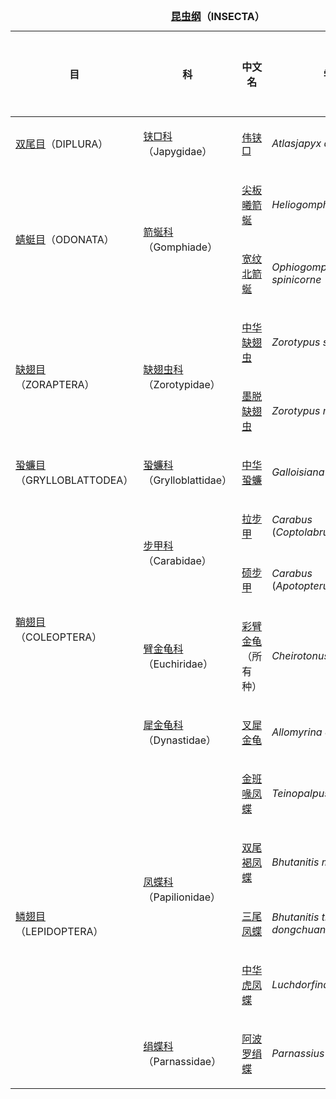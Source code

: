 {|class="wikitable"
|+'''[[昆虫纲]]（INSECTA）'''　{{ed|中国国家重点保护野生动物名录/昆虫纲}}
|-
!目!!科!!中文名!!学名!!保护级别
|-
|[[双尾目]]（DIPLURA）||[[铗□科]]<br>（Japygidae）||[[伟铗□]]||''Atlasjapyx atlas''||II
|-
|rowspan="2"|[[蜻蜓目]]（ODONATA）||rowspan="2"|[[箭蜒科]]<br>（Gomphiade）||[[尖板曦箭蜒]]||''Heliogomphus'' retroflexus||II
|-
|[[宽纹北箭蜒]]||''Ophiogomphus spinicorne''||II
|-
|rowspan="2"|[[缺翅目]]<br>（ZORAPTERA）||rowspan="2"|[[缺翅虫科]]<br>（Zorotypidae）||[[中华缺翅虫]]||''Zorotypus sinensis''||II
|-
|[[墨脱缺翅虫]]||''Zorotypus medoensis''||II
|-
|[[蛩蠊目]]<br>（GRYLLOBLATTODEA）||[[蛩蠊科]]<br>（Grylloblattidae）||[[中华蛩蠊]]||''Galloisiana sinensis''||I
|-
|rowspan="4"|[[鞘翅目]]<br>（COLEOPTERA）||rowspan="2"|[[步甲科]]<br>（Carabidae）||[[拉步甲]]||''Carabus'' (''Coptolabrus'')''lafossei''||II
|-
|[[硕步甲]]||''Carabus'' (''Apotopterus'')''davidi''||II
|-
|[[臂金龟科]]<br>（Euchiridae）||[[彩臂金龟]]<br>（所有种）||''Cheirotonus'' spp.||II
|-
|[[犀金龟科]]<br>（Dynastidae）||[[叉犀金龟]]||''Allomyrina davidis''||II
|-
|rowspan="5"|[[鳞翅目]]<br>（LEPIDOPTERA）||rowspan="4"|[[凤蝶科]]<br>（Papilionidae）||[[金班喙凤蝶]]||''Teinopalpus aureus''||I
|-
|[[双尾褐凤蝶]]||''Bhutanitis mansfieldi''||II
|-
|[[三尾凤蝶]]||''Bhutanitis thaidina dongchuanensis''||II
|- 
|[[中华虎凤蝶]]||''Luchdorfinahuashancnsis''||II
|-
|[[绢蝶科]]<br>（Parnassidae）||[[阿波罗绢蝶]]||''Parnassius apollo''||II
|}